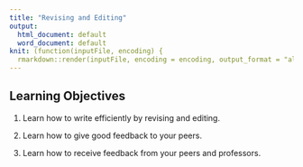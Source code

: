 ```yaml
---
title: "Revising and Editing"
output:
  html_document: default
  word_document: default
knit: (function(inputFile, encoding) {
  rmarkdown::render(inputFile, encoding = encoding, output_format = "all") })
---
```


## Learning Objectives

1) Learn how to write efficiently by revising and editing.

2) Learn how to give good feedback to your peers.

3) Learn how to receive feedback from your peers and professors.